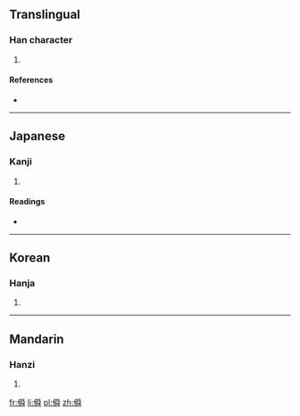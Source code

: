 ==Translingual==

===Han character===
{{Han char|rn=9|rad=人|as=12|sn=14|four=|canj=人月月手 (OBBQ)}}

# {{defn|Han|sort=人12}}

====References====
* {{Han ref|kx=0117.070|dkj=01110|dj=0248.130|hdz=10220.120|uh=50E2|ud=20706}}

----

==Japanese==

===Kanji===
{{ja-kanji|grade=|rs=人12}}

# {{defn|lang=ja|sort=人12}}

====Readings====
* {{ja-readings|on=[[せん]] (sen), [[しゅん]] (shun)|kun=[[そむく]] (somuku), [[むかいあう]] (mukaiau), [[まじる]] (majiru)}}

----

==Korean==

===Hanja===
{{ko-hanja|hangeul=천|rv=cheon|mr=ch'ŏn}}

# {{defn|lang=ko|sort=人12}}

----

==Mandarin==

===Hanzi===
{{cmn-hanzi|pin=[[chuǎn]] ([[chuan3]])|wg=ch'uan<sup>3</sup>}}

# {{defn|lang=cmn|sort=人12}}

[[fr:僢]]
[[li:僢]]
[[pl:僢]]
[[zh:僢]]